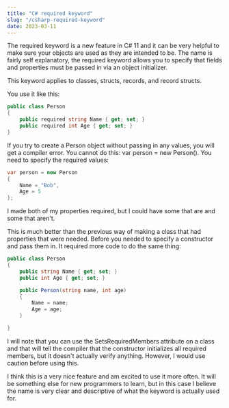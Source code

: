 ```yaml
---
title: "C# required keyword"
slug: "/csharp-required-keyword"
date: 2023-03-11
---
```


The required keyword is a new feature in C# 11 and it can be very helpful to make sure your objects are used as they are intended to be. The name is fairly self explanatory, the required keyword allows you to specify that fields and properties must be passed in via an object initializer.

This keyword applies to classes, structs, records, and record structs.

You use it like this:

```csharp
public class Person
{
    public required string Name { get; set; }
    public required int Age { get; set; }
}
```
If you try to create a Person object without passing in any values, you will get a compiler error. You cannot do this: var person = new Person(). You need to specify the required values:

```csharp
var person = new Person
{
    Name = "Bob",
    Age = 5
};
```
I made both of my properties required, but I could have some that are and some that aren't.

This is much better than the previous way of making a class that had properties that were needed. Before you needed to specify a constructor and pass them in. It required more code to do the same thing:

```csharp
public class Person
{
    public string Name { get; set; }
    public int Age { get; set; }

    public Person(string name, int age)
    {
        Name = name;
        Age = age;
    }

}
```
I will note that you can use the SetsRequiredMembers attribute on a class and that will tell the compiler that the constructor initializes all required members, but it doesn't actually verify anything. However, I would use caution before using this.

I think this is a very nice feature and am excited to use it more often. It will be something else for new programmers to learn, but in this case I believe the name is very clear and descriptive of what the keyword is actually used for.